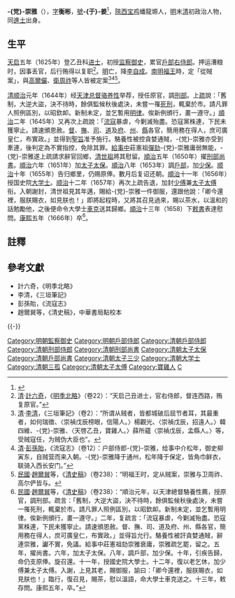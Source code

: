 {{noteTA
|reason=5
|T=zh:党崇雅;zh-hans:党崇雅;zh-hant:党崇雅;zh-tw:党崇雅;zh-hk:党崇雅;zh-mo:党崇雅;
|1=zh:党崇雅;zh-hans:党崇雅;zh-hant:党崇雅;zh-tw:党崇雅;zh-hk:党崇雅;zh-mo:党崇雅;
|G1=姓氏
}}
{{明清人物信息框
| 姓名 = -{党}-崇雅
| 原名 =
| 圖片名稱 = 
| 圖片大小 = 220px
| 圖片說明 = 
| 最高職務 = 大明戶部右侍郎<br>大清國史院大學士
| 最高散阶 =
| 國家 = 
| 爵位 =
| 籍貫 = [[陝西等處承宣布政使司|陝西]][[鳳翔府|鳳翔府]][[寶雞縣|寶雞縣]]
| 族裔 = 漢族
| 旗籍 = 
| 字號 = 字衡彬，號-{于}-姜
| 室名 = 
| 諡號 = 
| 出生日期 = [[明|明]][[萬曆|萬曆]]十二年（1584年）
| 出生地點 = [[陝西等處承宣布政使司|陝西]][[寶雞縣|寶雞縣]]
| 逝世日期 = [[清|清]][[康熙|康熙]]五年（1666年）
| 逝世地點 = [[陕西省_(清)|陝西]][[寶雞縣|寶雞縣]]
| 墓葬 =
| 配偶 =
| 親屬 = 
| 出身 = 
*天啓五年乙丑科同進士出身
| 經歷 = 
| 著作 =
}}

'''-{党}-崇雅'''（{{bd|1584年||1666年|catIdx=D党}}），[[表字|字]]'''衡彬'''，[[號|號]]'''-{于}-姜'''<ref>{{Cite web |url=http://blog.sina.com.cn/s/blog_5805bf1a0102woko.html |title=-{党}-崇雅与宝鸡四进士_仉同如_新浪博客 |accessdate=2018-08-31 |archive-date=2018-08-31 |archive-url=https://web.archive.org/web/20180831174946/http://blog.sina.com.cn/s/blog_5805bf1a0102woko.html |dead-url=no }}</ref>，[[陝西等處承宣布政使司|陝西]][[宝鸡|宝鸡]]蟠龍塬人，[[明|明]]末[[清|清]]初政治人物，同[[進士|進士]]出身。

==生平==
[[天啟_(明朝)|天启]]五年（1625年）登乙丑科[[进士|进士]]，初授[[监察御史|监察御史]]，累官[[戶部右侍郎|戶部右侍郎]]。押运漕粮时，因事丢官，后行贿得以复职<ref>[[清|清]]·[[計六奇|計六奇]]，《[[明季北略|明季北略]]》（卷22）：“天启己丑进士，官右侍郎，督连西路，贿复原官。”</ref>。[[明|明]]亡，降[[李自成|李自成]]。[[南明|南明]][[朱由崧|福王]]時，定「從賊案」，與[[高爾儼|高爾儼]]、[[衛周祚|衛周祚]]等人皆被定案<ref>[[清|清]]·[[李清|李清]]，《三垣筆記》（卷2）：“所谓从贼者，皆都城破后屈节者耳，其最重者，如何瑞徵、〈崇禎戊辰榜眼，信陽人。〉楊觀光、〈崇禎戊辰，招遠人。〉韓四維、-{党}-崇雅、〈天啓乙丑，寶雞人。〉薛所蘊〈崇禎戊辰，孟縣人。〉等，受贼寇任，为贼伪大臣也”。</ref><ref>[[清|清]]·[[彭孫貽|彭孫貽]]，《流寇志》（卷12）：户部侍郎-{党}-崇雅，给事中介松年，御史柳寅东，自贼营而来入朝。-{党}-崇雅降于通州，松年降于保定，皆角巾鲜衣，联骑入西长安门。”</ref><ref>[[中華民國|民國]]·[[趙爾巽|趙爾巽]]等，《[[清史稿|清史稿]]》（卷238）：“明福王时，定从贼案，崇雅与卫周祚、高尔俨皆与。</ref>。

[[清|清]][[顺治|顺治]]元年（1644年）经[[天津总督|天津总督]][[骆养性|骆养性]]举荐，授任原官，調[[刑部|刑部]]。上[[奏疏|疏]]說：「舊制，大逆大盜，決不待時，餘俱監候秋後處決，未嘗一罹[[死刑|死刑]]，輒棄於市。請凡罪人照例區別，以昭欽卹。新制未定，並乞暫用[[大明律|明律]]。俟新例頒行，畫一遵守。」[[順治|順治]]二年（1645年）又再次上疏說：「[[流寇|流寇]]暴虐，今剿滅殆盡。恐寇黨株連，下民未獲寧止。請速頒恩赦。[[總督|督]]、[[巡撫|撫]]、[[藩司|司]]、[[道_(行政區劃)|道]]及[[府_(行政區劃)|府]]、[[州|州]]、[[縣|縣]]各官，簡用務在得人，庶可廣皇仁，布實政。」並得到[[聖旨|聖旨]]准予施行。駱養性被控貪婪通賊，-{党}-崇雅亦受到牽連，後判定為不實指控，免除其罪。[[給事中|給事中]]莊憲祖[[彈劾|彈劾]]-{党}-崇雅庸弱無能，-{党}-崇雅遂上疏請求辭官回鄉，[[清世祖|清世祖]]將其慰留。[[順治|順治]]五年（1650年）擢[[刑部尚書|刑部尚書]]。[[順治|順治]]六年（1651年）加[[太子太保|太子太保]]。[[順治|順治]]八年（1653年）調[[户部_(官署)|戶部]]，加[[少保|少保]]。[[顺治|顺治]]十年（1655年）告归鄉里，仍赐原俸。數月后复诏还朝。[[順治|順治]]十一年（1656年）授国史院[[大学士|大学士]]。[[顺治|顺治]]十二年（1657年）再次上疏告退，加封[[少傅|少傅]]兼[[太子太傅|太子太傅]]衔。入朝謝封，清世祖見其年邁，賜給-{党}-崇雅一件御服，還跟他說：「卿今還裡，服朕賜衣，如見朕也！」即將起程時，又將其召見過來，賜以茶水，以溫和的話勉勵他，之後便命令大學士[[車克|車克]]送其歸鄉。[[順治|順治]]十三年（1658）下[[敕書|敕書]]表達慰問。[[康熙|康熙]]五年（1666年）卒<ref>[[中華民國|民國]]·[[趙爾巽|趙爾巽]]等，《[[清史稿|清史稿]]》（卷238）：“順治元年，以天津總督駱養性薦，授原官，調刑部。疏言：「舊制，大逆大盜，決不待時，餘俱監候秋後處決，未嘗一罹死刑，輒棄於市。請凡罪人照例區別，以昭欽卹。新制未定，並乞暫用明律。俟新例頒行，畫一遵守。」二年，复疏言：「流寇暴虐，今剿滅殆盡。恐寇黨株連，下民未獲寧止。請速頒恩赦。督、撫、司、道及府、州、縣各官，簡用務在得人，庶可廣皇仁，布實政。」並得旨允行。駱養性被訐貪婪通賊，辭連崇雅，讞不實，免議。給事中莊憲祖劾崇雅衰庸，崇雅疏乞罷，留之。五年，擢尚書。六年，加太子太保。八年，調戶部，加少保。十年，引疾告歸，命仍支原俸。旋召還。十一年，授國史院大學士。十二年，復以老乞休，加少傅兼太子太傅。入謝，上見其老，賜御服，諭曰：「卿今還裡，服朕賜衣，如見朕也！」臨行，復召見，賜茶，慰以溫語，命大學士車克送之。十三年，敕存問。康熙五年，卒。”</ref>。

==註釋==
{{reflist}}

==參考文獻==
*計六奇，《明季北略》
*李清，《三垣筆記》
*彭孫貽，《流寇志》
*趙爾巽等，《清史稿》，中華書局點校本

{{-}}
{{start box}}
{{s-off}}
{{succession box|[[謝啟光|謝啟光]]|[[劉餘祐|劉餘祐]]|[[清朝户部尚书列表#户部汉尚书|戶部漢尚書]]|<small>[[順治|順治]]八年閏二月甲寅－[[順治|順治]]九年十月<br>（1651年3月27日－1652年11月）</small>}}
{{end box}}
{{天啓五年乙丑科殿試金榜}}
{{DEFAULTSORT:Dang党}}

[[Category:明朝監察御史|Category:明朝監察御史]]
[[Category:明朝戶部侍郎|Category:明朝戶部侍郎]]
[[Category:清朝戶部侍郎|Category:清朝戶部侍郎]]
[[Category:清朝刑部侍郎|Category:清朝刑部侍郎]]
[[Category:清朝刑部尚書|Category:清朝刑部尚書]]
[[Category:清朝太子太保|Category:清朝太子太保]]
[[Category:清朝戶部尚書|Category:清朝戶部尚書]]
[[Category:清朝太子三少|Category:清朝太子三少]]
[[Category:清朝大学士|Category:清朝大学士]]
[[Category:清朝三孤|Category:清朝三孤]]
[[Category:清朝太子太傅|Category:清朝太子太傅]]
[[Category:寶雞人|Category:寶雞人]]
[[Category:党姓|C]]